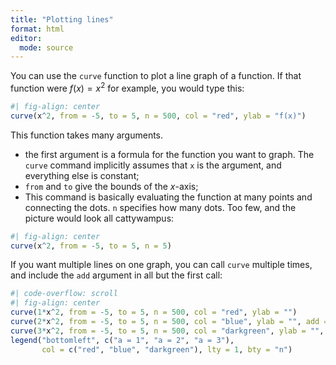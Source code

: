 ```yaml
---
title: "Plotting lines"
format: html
editor: 
  mode: source
---
```


You can use the `curve` function to plot a line graph of a function. If that function were $f(x) = x^2$ for example, you would type this:

```r
#| fig-align: center
curve(x^2, from = -5, to = 5, n = 500, col = "red", ylab = "f(x)")
```

This function takes many arguments. 

- the first argument is a formula for the function you want to graph. The `curve` command implicitly assumes that `x` is the argument, and everything else is constant;
- `from` and `to` give the bounds of the $x$-axis;
- This command is basically evaluating the function at many points and connecting the dots. `n` specifies how many dots. Too few, and the picture would look all cattywampus:

```r
#| fig-align: center
curve(x^2, from = -5, to = 5, n = 5)
```

If you want multiple lines on one graph, you can call `curve` multiple times, and include the `add` argument in all but the first call:

```r
#| code-overflow: scroll
#| fig-align: center
curve(1*x^2, from = -5, to = 5, n = 500, col = "red", ylab = "")
curve(2*x^2, from = -5, to = 5, n = 500, col = "blue", ylab = "", add = TRUE)
curve(3*x^2, from = -5, to = 5, n = 500, col = "darkgreen", ylab = "", add = TRUE)
legend("bottomleft", c("a = 1", "a = 2", "a = 3"), 
       col = c("red", "blue", "darkgreen"), lty = 1, bty = "n")
```




